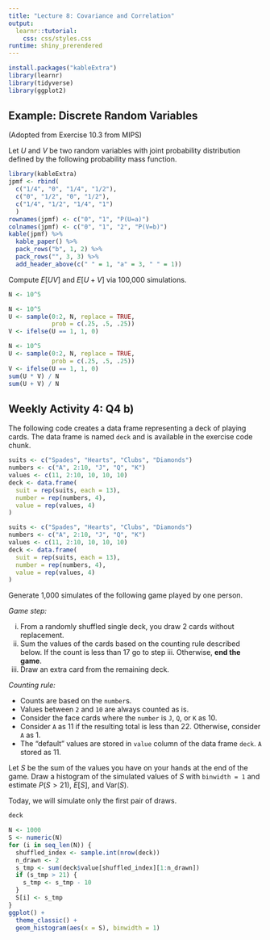 ```yaml
---
title: "Lecture 8: Covariance and Correlation"
output: 
  learnr::tutorial:
    css: css/styles.css
runtime: shiny_prerendered
---
```



```r
install.packages("kableExtra")
library(learnr)
library(tidyverse)
library(ggplot2)
```


## Example: Discrete Random Variables


(Adopted from Exercise 10.3 from MIPS)

Let $U$ and $V$ be two random variables with joint probability distribution defined by the following probability mass function.


```r
library(kableExtra)
jpmf <- rbind(
  c("1/4", "0", "1/4", "1/2"),
  c("0", "1/2", "0", "1/2"),
  c("1/4", "1/2", "1/4", "1")
  )
rownames(jpmf) <- c("0", "1", "P(U=a)")
colnames(jpmf) <- c("0", "1", "2", "P(V=b)")
kable(jpmf) %>%
  kable_paper() %>%
  pack_rows("b", 1, 2) %>%
  pack_rows("", 3, 3) %>%
  add_header_above(c(" " = 1, "a" = 3, " " = 1))
```


Compute $E[UV]$ and $E[U+V]$ via 100,000 simulations.

```r
N <- 10^5


```

```r
N <- 10^5
U <- sample(0:2, N, replace = TRUE,
            prob = c(.25, .5, .25))
V <- ifelse(U == 1, 1, 0)

```

```r
N <- 10^5
U <- sample(0:2, N, replace = TRUE,
            prob = c(.25, .5, .25))
V <- ifelse(U == 1, 1, 0)
sum(U * V) / N
sum(U + V) / N
```


## Weekly Activity 4: Q4 b)

The following code creates a data frame representing
a deck of playing cards. The data frame is named `deck` and is available in the exercise code chunk.

```r
suits <- c("Spades", "Hearts", "Clubs", "Diamonds")
numbers <- c("A", 2:10, "J", "Q", "K")
values <- c(11, 2:10, 10, 10, 10)
deck <- data.frame(
  suit = rep(suits, each = 13),
  number = rep(numbers, 4),
  value = rep(values, 4)
)
```

```r
suits <- c("Spades", "Hearts", "Clubs", "Diamonds")
numbers <- c("A", 2:10, "J", "Q", "K")
values <- c(11, 2:10, 10, 10, 10)
deck <- data.frame(
  suit = rep(suits, each = 13),
  number = rep(numbers, 4),
  value = rep(values, 4)
)
```


Generate 1,000 simulates of the following game played by one person.

_Game step:_

i. From a randomly shuffled single deck, you draw 2 cards without replacement.
ii. Sum the values of the cards based on the counting rule described below. If the count is less than $17$ go to step iii. Otherwise, __end the game__.
iii. Draw an extra card from the remaining deck. 

  
_Counting rule:_

+ Counts are based on the `number`s.
+ Values between `2` and `10` are always counted as is.
+ Consider the face cards where the `number` is `J`, `Q`, or `K` as $10$.
+ Consider `A` as $11$ if the resulting total is less than $22$. Otherwise, consider `A` as $1$.
+ The "default" values are stored in `value` column of the data frame `deck`. `A` stored as $11$.

Let $S$ be the sum of the values you have on your hands at the end of the game. Draw a histogram of the simulated values of $S$ with `binwidth = 1` and estimate $P(S>21)$, $E[S]$, and $\text{Var}(S)$.

Today, we will simulate only the first pair of draws.

```r
deck
```


```r
N <- 1000
S <- numeric(N)
for (i in seq_len(N)) {
  shuffled_index <- sample.int(nrow(deck))
  n_drawn <- 2
  s_tmp <- sum(deck$value[shuffled_index][1:n_drawn])
  if (s_tmp > 21) {
    s_tmp <- s_tmp - 10
  }
  S[i] <- s_tmp
}
ggplot() +
  theme_classic() +
  geom_histogram(aes(x = S), binwidth = 1)
```
